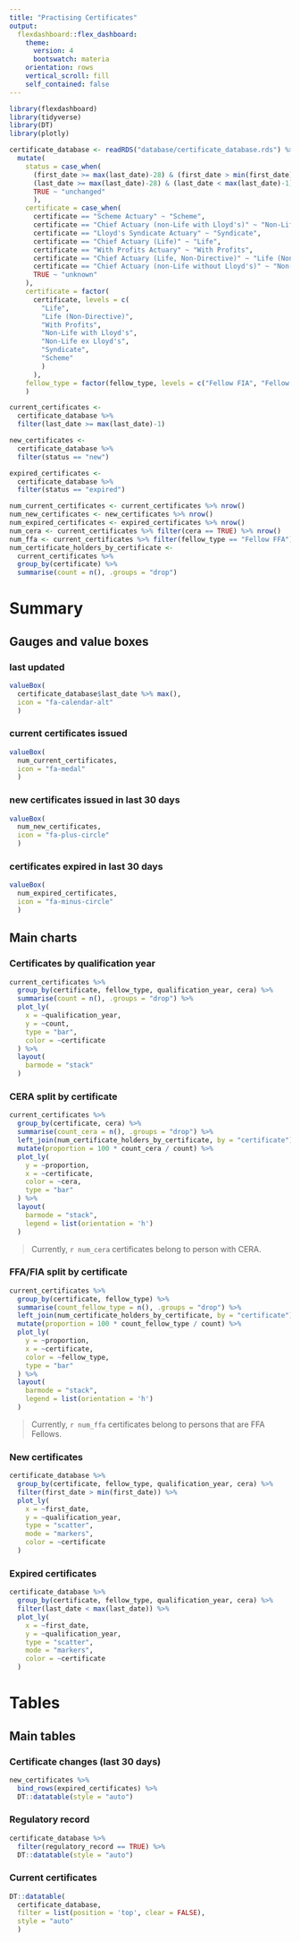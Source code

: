 ```yaml
---
title: "Practising Certificates"
output: 
  flexdashboard::flex_dashboard:
    theme:
      version: 4
      bootswatch: materia
    orientation: rows
    vertical_scroll: fill
    self_contained: false
---
```


```r
library(flexdashboard)
library(tidyverse)
library(DT)
library(plotly)

certificate_database <- readRDS("database/certificate_database.rds") %>%
  mutate(
    status = case_when(
      (first_date >= max(last_date)-28) & (first_date > min(first_date)) ~ "new",
      (last_date >= max(last_date)-28) & (last_date < max(last_date)-1) ~ "expired",
      TRUE ~ "unchanged"
      ),
    certificate = case_when(
      certificate == "Scheme Actuary" ~ "Scheme",
      certificate == "Chief Actuary (non-Life with Lloyd's)" ~ "Non-Life with Lloyd's", 
      certificate == "Lloyd's Syndicate Actuary" ~ "Syndicate",
      certificate == "Chief Actuary (Life)" ~ "Life",
      certificate == "With Profits Actuary" ~ "With Profits",
      certificate == "Chief Actuary (Life, Non-Directive)" ~ "Life (Non-Directive)",
      certificate == "Chief Actuary (non-Life without Lloyd's)" ~ "Non-Life ex Lloyd's",
      TRUE ~ "unknown"
    ),
    certificate = factor(
      certificate, levels = c(
        "Life",
        "Life (Non-Directive)",
        "With Profits",
        "Non-Life with Lloyd's",
        "Non-Life ex Lloyd's",
        "Syndicate",
        "Scheme"
        )
      ),
    fellow_type = factor(fellow_type, levels = c("Fellow FIA", "Fellow FFA"))
    )

current_certificates <- 
  certificate_database %>%
  filter(last_date >= max(last_date)-1)

new_certificates <-
  certificate_database %>%
  filter(status == "new")

expired_certificates <-
  certificate_database %>%
  filter(status == "expired")

num_current_certificates <- current_certificates %>% nrow()
num_new_certificates <- new_certificates %>% nrow()
num_expired_certificates <- expired_certificates %>% nrow()
num_cera <- current_certificates %>% filter(cera == TRUE) %>% nrow()
num_ffa <- current_certificates %>% filter(fellow_type == "Fellow FFA") %>% nrow()
num_certificate_holders_by_certificate <-
  current_certificates %>% 
  group_by(certificate) %>% 
  summarise(count = n(), .groups = "drop")


```

Summary
===================================== 

Gauges and value boxes
-------------------------------------

### last updated
```r
valueBox(
  certificate_database$last_date %>% max(), 
  icon = "fa-calendar-alt"
  )
```

### current certificates issued
```r
valueBox(
  num_current_certificates, 
  icon = "fa-medal"
  )
```

### new certificates issued in last 30 days
```r
valueBox(
  num_new_certificates, 
  icon = "fa-plus-circle"
  )
```

### certificates expired in last 30 days
```r
valueBox(
  num_expired_certificates, 
  icon = "fa-minus-circle"
  )
```

Main charts {.tabset}
-------------------------------------


### Certificates by qualification year
```r
current_certificates %>%
  group_by(certificate, fellow_type, qualification_year, cera) %>%
  summarise(count = n(), .groups = "drop") %>%
  plot_ly(
    x = ~qualification_year,
    y = ~count,
    type = "bar",
    color = ~certificate
  ) %>%
  layout(
    barmode = "stack"
  )
```

### CERA split by certificate
```r
current_certificates %>%
  group_by(certificate, cera) %>%
  summarise(count_cera = n(), .groups = "drop") %>%
  left_join(num_certificate_holders_by_certificate, by = "certificate") %>%
  mutate(proportion = 100 * count_cera / count) %>%
  plot_ly(
    y = ~proportion,
    x = ~certificate,
    color = ~cera,
    type = "bar"
  ) %>%
  layout(
    barmode = "stack",
    legend = list(orientation = 'h')
  )
```

> Currently, `r num_cera` certificates belong to person with CERA.

### FFA/FIA split by certificate
```r
current_certificates %>%
  group_by(certificate, fellow_type) %>%
  summarise(count_fellow_type = n(), .groups = "drop") %>%
  left_join(num_certificate_holders_by_certificate, by = "certificate") %>%
  mutate(proportion = 100 * count_fellow_type / count) %>%
  plot_ly(
    y = ~proportion,
    x = ~certificate,
    color = ~fellow_type,
    type = "bar"
  ) %>%
  layout(
    barmode = "stack",
    legend = list(orientation = 'h')
  )
```

> Currently, `r num_ffa` certificates belong to persons that are FFA Fellows.

### New certificates
```r
certificate_database %>%
  group_by(certificate, fellow_type, qualification_year, cera) %>%
  filter(first_date > min(first_date)) %>%
  plot_ly(
    x = ~first_date,
    y = ~qualification_year,
    type = "scatter",
    mode = "markers",
    color = ~certificate
  )
```

### Expired certificates
```r
certificate_database %>%
  group_by(certificate, fellow_type, qualification_year, cera) %>%
  filter(last_date < max(last_date)) %>%
  plot_ly(
    x = ~first_date,
    y = ~qualification_year,
    type = "scatter",
    mode = "markers",
    color = ~certificate
  )
```



Tables
=====================================

Main tables {.tabset}
-------------------------------------

### Certificate changes (last 30 days)
```r
new_certificates %>%
  bind_rows(expired_certificates) %>%
  DT::datatable(style = "auto")
```

### Regulatory record
```r
certificate_database %>%
  filter(regulatory_record == TRUE) %>%
  DT::datatable(style = "auto")
```

### Current certificates

```r
DT::datatable(
  certificate_database,
  filter = list(position = 'top', clear = FALSE),
  style = "auto"
  )
```
